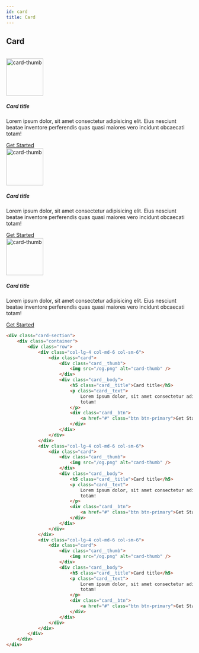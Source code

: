 ```yaml
---
id: card
title: Card
---
```



## Card
<br />

<div className="card-section">
    <div className="container">
        <div className="row">
            <div className="col-lg-4 col-md-6 col-sm-6">
                <div className="card">
                    <div className="card__thumb">
                        <Image width="100" height="100" src="/og.png" alt="card-thumb" />
                    </div>
                    <div className="card__body">
                        <h5 className="card__title">Card title</h5>
                        <p className="card__text">
                            Lorem ipsum dolor, sit amet consectetur adipisicing elit. Eius nesciunt beatae inventore perferendis quas quasi maiores vero incidunt obcaecati
                            totam!
                        </p>
                        <div className="card__btn">
                            <a href="#" className="btn btn-primary">Get Started</a>
                        </div>
                    </div>
                </div>
            </div>
            <div className="col-lg-4 col-md-6 col-sm-6">
                <div className="card">
                    <div className="card__thumb">
                        <Image width="100" height="100" src="/og.png" alt="card-thumb" />
                    </div>
                    <div className="card__body">
                        <h5 className="card__title">Card title</h5>
                        <p className="card__text">
                            Lorem ipsum dolor, sit amet consectetur adipisicing elit. Eius nesciunt beatae inventore perferendis quas quasi maiores vero incidunt obcaecati
                            totam!
                        </p>
                        <div className="card__btn">
                            <a href="#" className="btn btn-primary">Get Started</a>
                        </div>
                    </div>
                </div>
            </div>
            <div className="col-lg-4 col-md-6 col-sm-6">
                <div className="card">
                    <div className="card__thumb">
                        <Image width="100" height="100" src="/og.png" alt="card-thumb" />
                    </div>
                    <div className="card__body">
                        <h5 className="card__title">Card title</h5>
                        <p className="card__text">
                            Lorem ipsum dolor, sit amet consectetur adipisicing elit. Eius nesciunt beatae inventore perferendis quas quasi maiores vero incidunt obcaecati
                            totam!
                        </p>
                        <div className="card__btn">
                            <a href="#" className="btn btn-primary">Get Started</a>
                        </div>
                    </div>
                </div>
            </div>
        </div>
    </div>
</div>

```html copy showLineNumbers
<div class="card-section">
    <div class="container">
        <div class="row">
            <div class="col-lg-4 col-md-6 col-sm-6">
                <div class="card">
                    <div class="card__thumb">
                        <img src="/og.png" alt="card-thumb" />
                    </div>
                    <div class="card__body">
                        <h5 class="card__title">Card title</h5>
                        <p class="card__text">
                            Lorem ipsum dolor, sit amet consectetur adipisicing elit. Eius nesciunt beatae inventore perferendis quas quasi maiores vero incidunt obcaecati
                            totam!
                        </p>
                        <div class="card__btn">
                            <a href="#" class="btn btn-primary">Get Started</a>
                        </div>
                    </div>
                </div>
            </div>
            <div class="col-lg-4 col-md-6 col-sm-6">
                <div class="card">
                    <div class="card__thumb">
                        <img src="/og.png" alt="card-thumb" />
                    </div>
                    <div class="card__body">
                        <h5 class="card__title">Card title</h5>
                        <p class="card__text">
                            Lorem ipsum dolor, sit amet consectetur adipisicing elit. Eius nesciunt beatae inventore perferendis quas quasi maiores vero incidunt obcaecati
                            totam!
                        </p>
                        <div class="card__btn">
                            <a href="#" class="btn btn-primary">Get Started</a>
                        </div>
                    </div>
                </div>
            </div>
            <div class="col-lg-4 col-md-6 col-sm-6">
                <div class="card">
                    <div class="card__thumb">
                        <img src="/og.png" alt="card-thumb" />
                    </div>
                    <div class="card__body">
                        <h5 class="card__title">Card title</h5>
                        <p class="card__text">
                            Lorem ipsum dolor, sit amet consectetur adipisicing elit. Eius nesciunt beatae inventore perferendis quas quasi maiores vero incidunt obcaecati
                            totam!
                        </p>
                        <div class="card__btn">
                            <a href="#" class="btn btn-primary">Get Started</a>
                        </div>
                    </div>
                </div>
            </div>
        </div>
    </div>
</div>
```